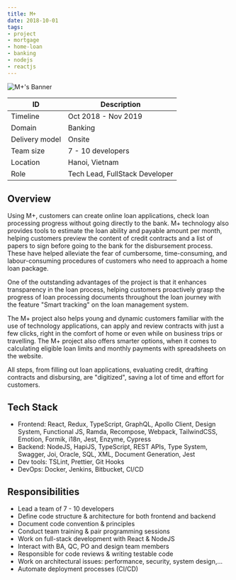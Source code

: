 ```yaml
---
title: M+
date: 2018-10-01
tags:
- project
- mortgage
- home-loan
- banking
- nodejs
- reactjs
---
```


![M+'s Banner](./banner.jpg)

ID | Description
---|------------
Timeline | Oct 2018 - Nov 2019
Domain | Banking
Delivery model | Onsite
Team size | 7 - 10 developers
Location | Hanoi, Vietnam
Role | Tech Lead, FullStack Developer

## Overview
Using M+, customers can create online loan applications, check loan processing progress without going directly to the bank. M+ technology also provides tools to estimate the loan ability and payable amount per month, helping customers preview the content of credit contracts and a list of papers to sign before going to the bank for the disbursement process. These have helped alleviate the fear of cumbersome, time-consuming, and labour-consuming procedures of customers who need to approach a home loan package.

One of the outstanding advantages of the project is that it enhances transparency in the loan process, helping customers proactively grasp the progress of loan processing documents throughout the loan journey with the feature "Smart tracking" on the loan management system.

The M+ project also helps young and dynamic customers familiar with the use of technology applications, can apply and review contracts with just a few clicks, right in the comfort of home or even while on business trips or travelling. The M+ project also offers smarter options, when it comes to calculating eligible loan limits and monthly payments with spreadsheets on the website.

All steps, from filling out loan applications, evaluating credit, drafting contracts and disbursing, are "digitized", saving a lot of time and effort for customers.

## Tech Stack
- Frontend: React, Redux, TypeScript, GraphQL, Apollo Client, Design System, Functional JS, Ramda, Recompose, Webpack, TailwindCSS, Emotion, Formik, i18n, Jest, Enzyme, Cypress
- Backend: NodeJS, HapiJS, TypeScript, REST APIs, Type System, Swagger, Joi, Oracle, SQL, XML, Document Generation, Jest
- Dev tools: TSLint, Prettier, Git Hooks
- DevOps: Docker, Jenkins, Bitbucket, CI/CD

## Responsibilities
- Lead a team of 7 - 10 developers
- Define code structure & architecture for both frontend and backend
- Document code convention & principles
- Conduct team training & pair programming sessions
- Work on full-stack development with React & NodeJS
- Interact with BA, QC, PO and design team members
- Responsible for code reviews & writing testable code
- Work on architectural issues: performance, security, system design,...
- Automate deployment processes (CI/CD)

